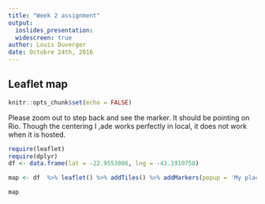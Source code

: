 ```yaml
---
title: "Week 2 assignment"
output: 
  ioslides_presentation:
  widescreen: true
author: Louis Duverger
date: Octobre 24th, 2016
---
```


## Leaflet map

```r
knitr::opts_chunk$set(echo = FALSE)
```
Please zoom out to step back and see the marker. It should be pointing on Rio.
Though the centering I ,ade works perfectly in local, it does not work when it is hosted.

``` r
require(leaflet)
require(dplyr)
df <- data.frame(lat = -22.9553086, lng = -43.1910758)

map <- df  %>% leaflet() %>% addTiles() %>% addMarkers(popup = 'My place') %>% setView(lat = -22.9553086, lng = -43.1910758,zoom = 15)

map
```
